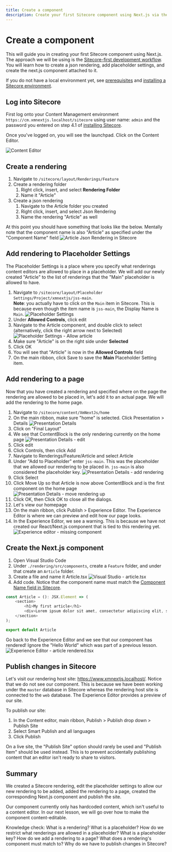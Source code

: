 ```yaml
---
title: Create a component
description: Create your first Sitecore component using Next.js via the Sitecore-first development workflow.
---
```


# Create a component
This will guide you in creating your first Sitecore component using Next.js. The approach we will be using is the [Sitecore-first development workflow](https://doc.sitecore.com/xp/en/developers/hd/210/sitecore-headless-development/sitecore-first-development-workflow.html).
You will learn how to create a json rendering, add placeholder settings, and create the next.js component attached to it. 

If you do not have a local environment yet, see [prerequisites](/environment/prerequisites) and [installing a Sitecore environment](/environment/installing-and-running-the-sitecore-environment).
## Log into Sitecore
First log onto your Content Management environment `https://cm.xmnextjs.localhost/sitecore` using user name: `admin` and the password
you entered on step 4.1 of [installing Sitecore](/environment/installing-and-running-the-sitecore-environment#installing).

Once you've logged on, you will see the launchpad. Click on the Content Editor.

![Content Editor](../../public/images/sitecore/content-editor.png)

## Create a rendering
1. Navigate to `/sitecore/layout/Renderings/Feature`
1. Create a rendering folder
    1. Right click, insert, and select **Rendering Folder**
    1. Name it "Article"
1. Create a json rendering
    1. Navigate to the Article folder you created
    1. Right click, insert, and select Json Rendering
    1. Name the rendering "Article" as well

At this point you should have something that looks like the below. Mentally note that the component name is also "Article" as specified under the "Component Name" field
![Article Json Rendering in Sitecore](../../public/images/sitecore/article-rendering.png)

## Add rendering to Placeholder Settings
The Placeholder Settings is a place where you specify what renderings content editors are allowed to place in a placeholder. We will add our newly created "Article"
to the list of renderings that the "Main" placeholder is allowed to have.

1. Navigate to `/sitecore/layout/Placeholder Settings/Project/xmnextjs/jss-main`.  
**Note**: you actually have to click on the `Main` item in Sitecore. This is because even though the item name is `jss-main`, the Display Name is `Main`.
![Placeholder Settings](../../public/images/sitecore/placeholder-settings.png)
1. Under **Allowed Controls**, click edit
1. Navigate to the Article component, and double click to select (alternatively, click the right arrow next to Selected)
![Placeholder Settings - Allow article](../../public/images/sitecore/allow-article.png)
1. Make sure "Article" is on the right side under **Selected**
1. Click OK
1. You will see that "Article" is now in the **Allowed Controls** field
1. On the main ribbon, click Save to save the **Main** Placeholder Setting item.

## Add rendering to a page
Now that you have created a rendering and specified where on the page the rendering are allowed to be placed in, let's add it to an actual page.
We will add the rendering to the home page.
1. Navigate to `/sitecore/content/XmNextJs/home`
1. On the main ribbon, make sure "home" is selected. Click Presentation > Details
![Presentation Details](../../public/images/sitecore/presentation-details.png)
1. Click on "Final Layout"
1. We see that ContentBlock is the only rendering currently on the home page
![Presentation Details - edit](../../public/images/sitecore/presentation-details-edit.png)
1. Click edit
1. Click Controls, then click Add
1. Navigate to Renderings/Feature/Article and select Article
1. Under "Add to Placeholder" enter `jss-main`. This was the placeholder that we allowed our rendering to be placed in. `jss-main` is also considered the placeholder key.
![Presentation Details - add rendering](../../public/images/sitecore/article-add-rendering.png)
1. Click Select
1. Click Move Up so that Article is now above ContentBlock and is the first component on the home page
![Presentation Details - move rendering up](../../public/images/sitecore/rendering-move-up.png)
1. Click OK, then Click OK to close all the dialogs.
1. Let's view our homepage
1. On the main ribbon, click Publish > Experience Editor. The Experience Editor is where we can preview and edit how our page looks.
1. In the Experience Editor, we see a warning. This is because we have not created our React/Next.js component that is tied to this rendering yet.
![Experience editor - missing component](../../public/images/sitecore/experience-editor-missing-component.png)

## Create the Next.js component
1. Open Visual Studio Code
1. Under `./rendering/src/components`, create a `Feature` folder, and under that create an `Article` folder.
1. Create a file and name it Article.tsx
![Visual Studio - article.tsx](../../public/images/sitecore/articletsx.png)
1. Add code. Notice that the component name must match the [Component Name field in Sitecore](#create-a-rendering).
```js
const Article = (): JSX.Element => (
    <section>
        <h1>My first article</h1>
        <div>Lorem ipsum dolor sit amet, consectetur adipiscing elit, sed do eiusmod tempor incididunt ut labore et dolore magna aliqua.</div>
    </section>
);

export default Article
```
Go back to the Experience Editor and we see that our component has rendered! Ignore the "Hello World" which was part of a previous lesson.
![Experience Editor - article rendered.tsx](../../public/images/sitecore/experience-editor-article-rendered.png)

## Publish changes in Sitecore
Let's visit our rendering host site: https://www.xmnextjs.localhost/. Notice that we do not see our component.
This is because we have been working under the `master` database in Sitecore whereas the rendering host site is connected to the `web` database.
The Experience Editor provides a preview of our site.

To publish our site:
1. In the Content editor, main ribbon, Publish > Publish drop down > Publish Site
1. Select Smart Publish and all languages
1. Click Publish

<Callout type="info">
    On a live site, the "Publish Site" option should rarely be used and "Publish Item" should be used instead. This is to prevent accidentally publishing
    content that an editor isn't ready to share to visitors.
</Callout>

## Summary
We created a Sitecore rendering, edit the placeholder settings to allow our new rendering to be added, added the rendering to a page, created the corresponding
Next.js component and publish the site.

Our component currently only has hardcoded content, which isn't useful to a content editor. In our next lesson, we will go over how to make the component
content-editable.

<Callout>
    Knowledge check:  
    What is a rendering?  
    What is a placeholder?  
    How do we restrict what renderings are allowed in a placeholder?  
    What is a placeholder key?  
    How do we add a rendering to a page?
    What does a rendering's component must match to?
    Why do we have to publish changes in Sitecore?
</Callout>
